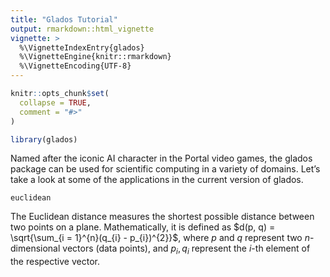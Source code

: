 ```yaml
---
title: "Glados Tutorial"
output: rmarkdown::html_vignette
vignette: >
  %\VignetteIndexEntry{glados}
  %\VignetteEngine{knitr::rmarkdown}
  %\VignetteEncoding{UTF-8}
---
```


```r
knitr::opts_chunk$set(
  collapse = TRUE,
  comment = "#>"
)
```

```r
library(glados)
```

Named after the iconic AI character in the Portal video games, the glados package can be used for scientific computing in a variety of domains. Let's take a look at some of the applications in the current version of glados.

`euclidean`

The Euclidean distance measures the shortest possible distance between two points on a plane. Mathematically, it is defined as $d(p, q) = \sqrt{\sum_{i = 1}^{n}(q_{i} - p_{i})^{2}}$, where $p$ and $q$ represent two $n$-dimensional vectors (data points), and $p_{i}, q_{i}$ represent the $i$-th element of the respective vector.
